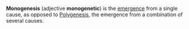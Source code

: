 '''Monogenesis''' (adjective '''monogenetic''') is the [[emergence]] from a single cause, as opposed to [[Polygenesis]], the emergence from a combination of several causes.